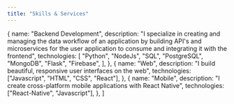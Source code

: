 ```yaml
---
title: "Skills & Services"
---
```



  {
    name: "Backend Development",
    description:
      "I specialize in creating and managing the data workflow of an application by building API's and microservices for the user application to consume and integrating it with the frontend",
    technologies: [
      "Python",
      "NodeJs",
      "SQL",
      "PostgreSQL",
      "MongoDB",
      "Flask",
      "Firebase",
    ],
  },
  {
    name: "Web",
    description: "I build beautiful, responsive user interfaces on the web",
    technologies: ["Javascript", "HTML", "CSS", "React"],
  },
  {
    name: "Mobile",
    description:
      "I create cross-platform mobile applications with React Native",
    technologies: ["React-Native", "Javascript"],
  },
]

